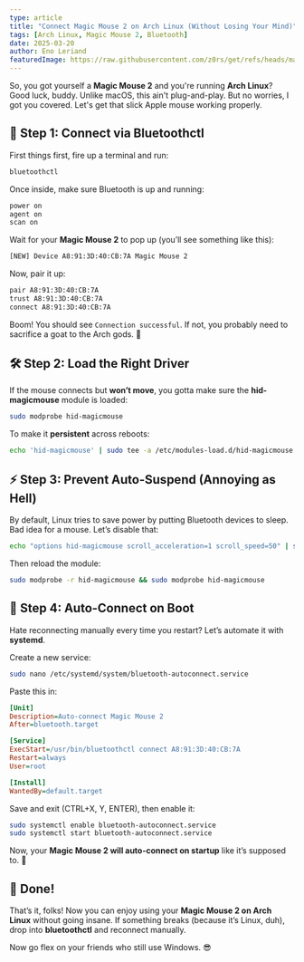 ```yaml
---
type: article
title: "Connect Magic Mouse 2 on Arch Linux (Without Losing Your Mind)"
tags: [Arch Linux, Magic Mouse 2, Bluetooth]
date: 2025-03-20
author: Eno Leriand
featuredImage: https://raw.githubusercontent.com/z0rs/get/refs/heads/master/Images/250320-1451-14.png
---
```


So, you got yourself a **Magic Mouse 2** and you're running **Arch Linux**? Good luck, buddy. Unlike macOS, this ain't plug-and-play. But no worries, I got you covered. Let's get that slick Apple mouse working properly.

## 🔧 Step 1: Connect via Bluetoothctl

First things first, fire up a terminal and run:

```bash
bluetoothctl
```

Once inside, make sure Bluetooth is up and running:

```bash
power on
agent on
scan on
```

Wait for your **Magic Mouse 2** to pop up (you’ll see something like this):

```bash
[NEW] Device A8:91:3D:40:CB:7A Magic Mouse 2
```

Now, pair it up:

```bash
pair A8:91:3D:40:CB:7A
trust A8:91:3D:40:CB:7A
connect A8:91:3D:40:CB:7A
```

Boom! You should see `Connection successful`. If not, you probably need to sacrifice a goat to the Arch gods. 🐐

## 🛠️ Step 2: Load the Right Driver

If the mouse connects but **won’t move**, you gotta make sure the **hid-magicmouse** module is loaded:

```bash
sudo modprobe hid-magicmouse
```

To make it **persistent** across reboots:

```bash
echo 'hid-magicmouse' | sudo tee -a /etc/modules-load.d/hid-magicmouse.conf
```

## ⚡ Step 3: Prevent Auto-Suspend (Annoying as Hell)

By default, Linux tries to save power by putting Bluetooth devices to sleep. Bad idea for a mouse. Let’s disable that:

```bash
echo "options hid-magicmouse scroll_acceleration=1 scroll_speed=50" | sudo tee /etc/modprobe.d/magicmouse.conf
```

Then reload the module:

```bash
sudo modprobe -r hid-magicmouse && sudo modprobe hid-magicmouse
```

## 🚀 Step 4: Auto-Connect on Boot

Hate reconnecting manually every time you restart? Let’s automate it with **systemd**.

Create a new service:

```bash
sudo nano /etc/systemd/system/bluetooth-autoconnect.service
```

Paste this in:

```ini
[Unit]
Description=Auto-connect Magic Mouse 2
After=bluetooth.target

[Service]
ExecStart=/usr/bin/bluetoothctl connect A8:91:3D:40:CB:7A
Restart=always
User=root

[Install]
WantedBy=default.target
```

Save and exit (CTRL+X, Y, ENTER), then enable it:

```bash
sudo systemctl enable bluetooth-autoconnect.service
sudo systemctl start bluetooth-autoconnect.service
```

Now, your **Magic Mouse 2 will auto-connect on startup** like it’s supposed to. 🎉

## 🎯 Done!

That’s it, folks! Now you can enjoy using your **Magic Mouse 2 on Arch Linux** without going insane. If something breaks (because it’s Linux, duh), drop into **bluetoothctl** and reconnect manually.

Now go flex on your friends who still use Windows. 😎

